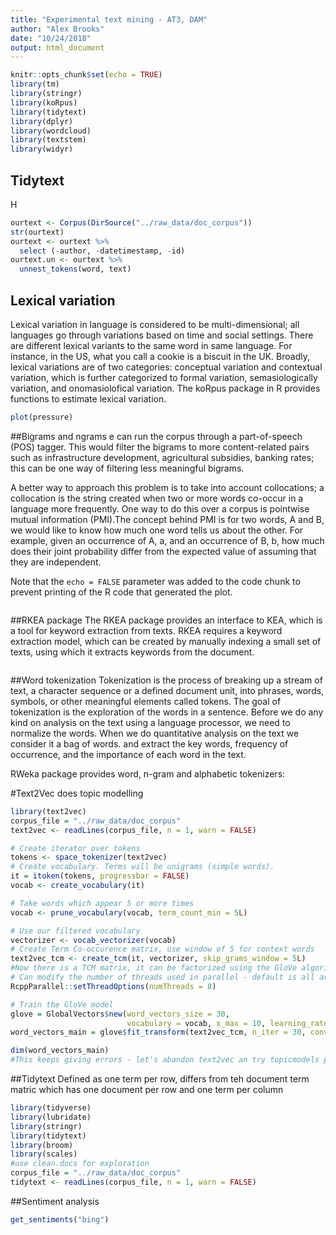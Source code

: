 ```yaml
---
title: "Experimental text mining - AT3, DAM"
author: "Alex Brooks"
date: "10/24/2018"
output: html_document
---
```


```r
knitr::opts_chunk$set(echo = TRUE)
library(tm)
library(stringr)
library(koRpus)
library(tidytext)
library(dplyr)
library(wordcloud)
library(textstem)
library(widyr)
```

## Tidytext

H 
```r
ourtext <- Corpus(DirSource("../raw_data/doc_corpus"))
str(ourtext)
ourtext <- ourtext %>%
  select (-author, -datetimestamp, -id)
ourtext.un <- ourtext %>%
  unnest_tokens(word, text)
```

## Lexical variation

Lexical variation in language is considered to be multi-dimensional; all languages go through variations based on time and social settings. There are different lexical variants to the same word in same language. For instance, in the US, what you call a cookie is a biscuit in the UK. Broadly, lexical variations are of two categories: conceptual variation and contextual variation, which is further categorized to formal variation, semasiologically variation, and onomasiolofical variation. The koRpus package in R provides functions to estimate lexical variation.

```r
plot(pressure)
```
##Bigrams and ngrams
e can run the corpus through a part-of-speech (POS) tagger. This would filter the bigrams to more content-related pairs such as infrastructure development, agricultural subsidies, banking rates; this can be one way of filtering less meaningful bigrams.

A better way to approach this problem is to take into account collocations; a collocation is the string created when two or more words co-occur in a language more frequently. One way to do this over a corpus is pointwise mutual information (PMI).The concept behind PMI is for two words, A and B, we would like to know how much one word tells us about the other. For example, given an occurrence of A, a, and an occurrence of B, b, how much does their joint probability differ from the expected value of assuming that they are independent. 

Note that the `echo = FALSE` parameter was added to the code chunk to prevent printing of the R code that generated the plot.
```r
```
##RKEA package
The RKEA package provides an interface to KEA, which is a tool for keyword extraction from texts. RKEA requires a keyword extraction model, which can be created by manually indexing a small set of texts, using which it extracts keywords from the document.

```r

```
##Word tokenization
Tokenization is the process of breaking up a stream of text, a character sequence or a defined document unit, into phrases, words, symbols, or other meaningful elements called tokens. The goal of tokenization is the exploration of the words in a sentence. Before we do any kind on analysis on the text using a language processor, we need to normalize the words. When we do quantitative analysis on the text we consider it a bag of words. and extract the key words, frequency of occurrence, and the importance of each word in the text. 


RWeka package provides word, n-gram and alphabetic tokenizers:

#Text2Vec does topic modelling
```r
library(text2vec)
corpus_file = "../raw_data/doc_corpus"
text2vec <- readLines(corpus_file, n = 1, warn = FALSE)
```
```r
# Create iterator over tokens
tokens <- space_tokenizer(text2vec)
# Create vocabulary. Terms will be unigrams (simple words).
it = itoken(tokens, progressbar = FALSE)
vocab <- create_vocabulary(it)

# Take words which appear 5 or more times
vocab <- prune_vocabulary(vocab, term_count_min = 5L)

# Use our filtered vocabulary
vectorizer <- vocab_vectorizer(vocab)
# Create Term Co-occurence matrix, use window of 5 for context words
text2vec_tcm <- create_tcm(it, vectorizer, skip_grams_window = 5L)
#Now there is a TCM matrix, it can be factorized using the GloVe algorithm
# Can modify the number of threads used in parallel - default is all available
RcppParallel::setThreadOptions(numThreads = 8)

# Train the GloVe model
glove = GlobalVectors$new(word_vectors_size = 30, 
                          vocabulary = vocab, x_max = 10, learning_rate = 0.001, shuffle = FALSE)
word_vectors_main = glove$fit_transform(text2vec_tcm, n_iter = 30, convergence_tol = 0.01)

dim(word_vectors_main)
#This keeps giving errors - let's abandon text2vec an try topicmodels package instead
```

 ##Tidytext
 Defined as one term per row, differs from teh document term matric which has one document per row and one term per column
 
 
```r
library(tidyverse)
library(lubridate)
library(stringr)
library(tidytext)
library(broom)
library(scales)
#use clean.docs for exploration
corpus_file = "../raw_data/doc_corpus"
tidytext <- readLines(corpus_file, n = 1, warn = FALSE)
```
##Sentiment analysis
```r
get_sentiments("bing")
```
